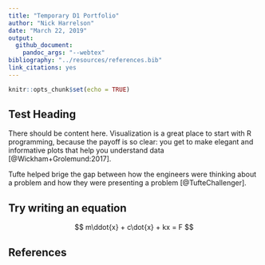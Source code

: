 ```yaml
---
title: "Temporary D1 Portfolio"
author: "Nick Harrelson"
date: "March 22, 2019"
output: 
  github_document: 
    pandoc_args: "--webtex"
bibliography: "../resources/references.bib"
link_citations: yes
---
```

```r
knitr::opts_chunk$set(echo = TRUE)
```

## Test Heading

There should be content here. 
Visualization is a great place to start with R programming, because the payoff is 
so clear: you get to make elegant and informative plots that help you understand 
data [@Wickham+Grolemund:2017]. 

Tufte helped brige the gap between how the engineers were thinking about a problem and how they were presenting a problem [@TufteChallenger].

## Try writing an equation 

$$
m\ddot{x} + c\dot{x} + kx = F
$$

## References

<div id="refs"></div>
